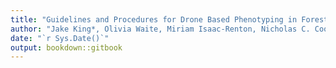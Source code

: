 ```yaml
---
title: "Guidelines and Procedures for Drone Based Phenotyping in Forest Research Trials"
author: "Jake King*, Olivia Waite, Miriam Isaac-Renton, Nicholas C. Coops, Samuel Grubinger, Liam Irwin, Lise Van Der Merwe, Jon Degner, Alex Liu"
date: "`r Sys.Date()`"
output: bookdown::gitbook
---
```


